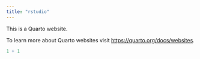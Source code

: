 ```yaml
---
title: "rstudio"
---
```


This is a Quarto website.

To learn more about Quarto websites visit <https://quarto.org/docs/websites>.

```r
1 + 1
```
